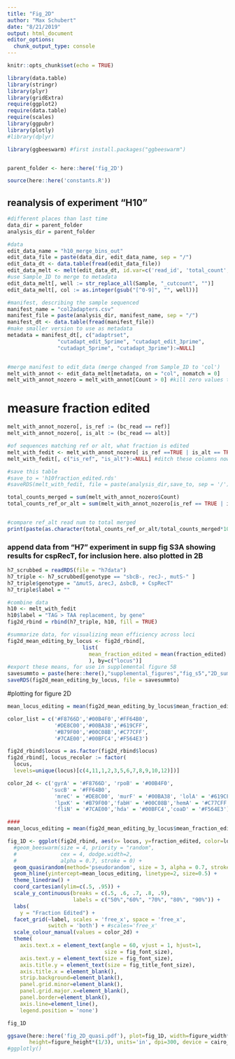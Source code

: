 ```yaml
---
title: "Fig_2D"
author: "Max Schubert"
date: "8/21/2019"
output: html_document
editor_options: 
  chunk_output_type: console
---
```


```r
knitr::opts_chunk$set(echo = TRUE)

library(data.table)
library(stringr)
library(plyr)
library(gridExtra)
require(ggplot2)
require(data.table)
require(scales)
library(ggpubr)
library(plotly)
#library(dplyr)

library(ggbeeswarm) #first install.packages("ggbeeswarm")


parent_folder <- here::here('fig_2D')

source(here::here('constants.R'))
```

## reanalysis of experiment "H10"

```r
#different places than last time
data_dir = parent_folder
analysis_dir = parent_folder

#data
edit_data_name = "h10_merge_bins_out"
edit_data_file = paste(data_dir, edit_data_name, sep = "/")
edit_data_dt <- data.table(fread(edit_data_file))
edit_data_melt <- melt(edit_data_dt, id.var=c('read_id', 'total_count', 'bc_read'), value.name='Count', variable.name='Sample')
#use Sample_ID to merge to metadata
edit_data_melt[, well := str_replace_all(Sample, "_cutcount", "")]
edit_data_melt[, col := as.integer(gsub("[^0-9]", "", well))]
```

```r
#manifest, describing the sample sequenced
manifest_name = "col2adapters.csv"
manifest_file = paste(analysis_dir, manifest_name, sep = "/")
manifest_dt <- data.table(fread(manifest_file))
#make smaller version to use as metadata
metadata = manifest_dt[, c("adaptrset",
                "cutadapt_edit_5prime", "cutadapt_edit_3prime",
                "cutadapt_5prime", "cutadapt_3prime"):=NULL]


#merge manifest to edit_data (merge changed from Sample_ID to 'col')
melt_with_annot <- edit_data_melt[metadata, on = "col", nomatch = 0]
melt_with_annot_nozero = melt_with_annot[Count > 0] #kill zero values to make table smaller
```

# measure fraction edited

```r

melt_with_annot_nozero[, is_ref := (bc_read == ref)]
melt_with_annot_nozero[, is_alt := (bc_read == alt)]

#of sequences matching ref or alt, what fraction is edited
melt_with_fedit <- melt_with_annot_nozero[ is_ref ==TRUE | is_alt == TRUE , fraction_edited := 1- (Count/sum(Count)) , by='well'][is_ref == TRUE]
melt_with_fedit[, c("is_ref", "is_alt"):=NULL] #ditch these columns now

#save this table
#save_to = 'h10fraction_edited.rds'
#saveRDS(melt_with_fedit, file = paste(analysis_dir,save_to, sep = '/'))

```
```r

total_counts_merged = sum(melt_with_annot_nozero$Count)
total_counts_ref_or_alt = sum(melt_with_annot_nozero[is_ref == TRUE | is_alt == TRUE]$Count)


#compare ref_alt read num to total merged
print(paste(as.character(total_counts_ref_or_alt/total_counts_merged*100), "% of reads are ref or alt seqs", sep = " "))

```


### append data from "H7" experiment in supp fig S3A showing results for cspRecT, for inclusion here. also plotted in 2B
```r
h7_scrubbed = readRDS(file = "h7data")
h7_triple <- h7_scrubbed[genotype == "sbcB-, recJ-, mutS-" ]
h7_triple$genotype = "∆mutS, ∆recJ, ∆sbcB, + CspRecT"
h7_triple$label = ""

#combine data
h10 <- melt_with_fedit
h10$label = "TAG > TAA replacement, by gene"
fig2d_rbind = rbind(h7_triple, h10, fill = TRUE)

#summarize data, for visualizing mean efficiency across loci
fig2d_mean_editing_by_locus <- fig2d_rbind[,
                        list(
                          mean_fraction_edited = mean(fraction_edited)
                          ), by=c("locus")]
#export these means, for use in supplemental figure 5B
savesummto = paste(here::here(),"supplemental_figures","fig_s5","2D_summ.rds", sep = "/")
saveRDS(fig2d_mean_editing_by_locus, file = savesummto)
```


#plotting for figure 2D
```r
mean_locus_editing = mean(fig2d_mean_editing_by_locus$mean_fraction_edited)

color_list = c('#F8766D','#00B4F0','#FF64B0',
               '#DE8C00','#00BA38','#619CFF',
               '#B79F00','#00C08B','#C77CFF',
               '#7CAE00','#00BFC4','#F564E3')

fig2d_rbind$locus = as.factor(fig2d_rbind$locus)
fig2d_rbind[, locus_recolor := factor(
  locus,
  levels=unique(locus)[c(4,11,1,2,3,5,6,7,8,9,10,12)])]

color_2d <- c('gyrA' = '#F8766D', 'rpoB' = '#00B4F0',
              'sucB' = '#FF64B0',
               'mreC' = '#DE8C00', 'murF' = '#00BA38', 'lolA' = '#619CFF',
               'lpxK' = '#B79F00','fabH' = '#00C08B','hemA' = '#C77CFF',
               'fliN' = '#7CAE00','hda' = '#00BFC4','coaD' = '#F564E3')

####
mean_locus_editing = mean(fig2d_mean_editing_by_locus$mean_fraction_edited)

```


```r
fig_1D <- ggplot(fig2d_rbind, aes(x= locus, y=fraction_edited, color=locus)) + 
  #geom_beeswarm(size = 4, priority = "random",
  #              cex = 4, dodge.width=2,
  #              alpha = 0.7, stroke = 0) +
  geom_quasirandom(method='pseudorandom', size = 3, alpha = 0.7, stroke = 0)+
  geom_hline(yintercept=mean_locus_editing, linetype=2, size=0.5) +
  theme_linedraw() +
  coord_cartesian(ylim=c(.5, .95)) +
  scale_y_continuous(breaks = c(.5, .6, .7, .8, .9),
                     labels = c("50%","60%", "70%", "80%", "90%")) +
  labs(
    y = "Fraction Edited") +
  facet_grid(~label, scales = 'free_x', space = 'free_x',
             switch = 'both') + #scales='free_x'
  scale_colour_manual(values = color_2d) +
  theme(
    axis.text.x = element_text(angle = 60, vjust = 1, hjust=1,
                               size = fig_font_size),
    axis.text.y = element_text(size = fig_font_size),
    axis.title.y = element_text(size = fig_title_font_size),
    axis.title.x = element_blank(),
    strip.background=element_blank(),
    panel.grid.minor=element_blank(),
    panel.grid.major.x=element_blank(),
    panel.border=element_blank(),
    axis.line=element_line(),
    legend.position = 'none')

fig_1D
```
```r
ggsave(here::here('fig_2D_quasi.pdf'), plot=fig_1D, width=figure_width*(3/5), 
       height=figure_height*(1/3), units='in', dpi=300, device = cairo_pdf)
#ggplotly()
```


